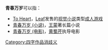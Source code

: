 '''青春万岁'''可以指：
* [[To_Heart|To Heart]]，[[Leaf|Leaf]]发售的[[視覺小說|视觉小说]]类型[[日本成人遊戲|成人游戏]]
* [[青春万岁_(小说)|青春万岁 (小说)]]，[[王蒙_(作家)|王蒙]]著长篇小说
* [[青春万岁_(电影)|青春万岁 (电影)]]，[[黄蜀芹|黄蜀芹]]执导电影
{{disambig}}

[[Category:四字作品消歧义|Category:四字作品消歧义]]